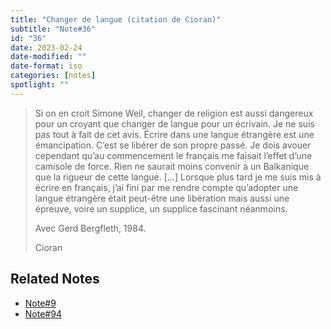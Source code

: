 ```yaml
---
title: "Changer de langue (citation de Cioran)"
subtitle: "Note#36"
id: "36"
date: 2023-02-24
date-modified: ""
date-format: iso
categories: [notes]
spotlight: ""
---
```

> Si on en croit Simone Weil, changer de religion est aussi dangereux pour un croyant que changer de langue pour un écrivain. Je ne suis pas tout à fait de cet avis. Écrire dans une langue étrangère est une émancipation.  C'est se libérer de son propre passé. Je dois avouer cependant qu'au commencement le français me faisait l'effet d'une camisole de force. Rien ne saurait moins convenir à un Balkanique que la rigueur de cette langue. [...] Lorsque plus tard je me suis mis à écrire en français, j'ai fini par me rendre compte qu'adopter une langue étrangère était peut-être une libération mais aussi une épreuve, voire un supplice, un supplice fascinant néanmoins.
>
> Avec Gerd Bergfleth, 1984.
>
> Cioran

## Related Notes

* [Note#9](/notes/9/)
* [Note#94](/notes/94/)
